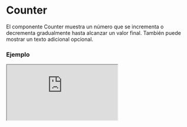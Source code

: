 
# Counter

El componente Counter muestra un número que se incrementa o decrementa gradualmente hasta alcanzar un valor final. También puede mostrar un texto adicional opcional.

### Ejemplo

<Iframe
  minHeightIframe="30dvh"
  src="https://fenextjs-component-storybook.vercel.app/iframe.html?args=&id=counter-counter--index&viewMode=story"
/>

### Importacion

Para importar el componente Counter, se puede hacer desde fenextjs

```tsx copy
import { Counter } from "fenextjs";
```

### Parametros

| Parametro       | Tipo                      | Requerido | Default          | Descripcion                                                                    |
| --------------- | ------------------------- | --------- | ---------------- | ------------------------------------------------------------------------------ |
| number          | number                    | sí        | 0                | El número que se mostrará y que será incrementado o decrementado gradualmente. |
| text            | ReactNode                 | no        | undefined        | Texto adicional que se puede mostrar junto con el contador.                    |
| time            | number                    | no        | 1000             | Tiempo en milisegundos para alcanzar el número final.                          |
| decimal         | number                    | no        | 2                | Cantidad de decimales a mostrar en el número.                                  |
| parseNumber     | (n: number) =\> ReactNode | no        | parseNumberCount | Función personalizada para formatear el número antes de mostrarlo.             |
| className       | string                    | no        | ''               | Clase CSS para personalizar el contenedor del componente.                      |
| classNameNumber | string                    | no        | ''               | Clase CSS para personalizar la apariencia del número.                          |
| classNameText   | string                    | no        | ''               | Clase CSS para personalizar la apariencia del texto.                           |

### Storybook

Para ver el storybook del componente lo puede hacer con este [link](https://fenextjs-component-storybook.vercel.app/?path=/story/counter-counter--index)

### Usos

- Básico

```tsx copy
<Counter number={100} />
```

- Counter con texto adicional

```tsx copy
<Counter number={100} text="Progreso" />
```

- Counter con tiempo personalizado

```tsx copy
<Counter number={500} time={2000} />
```
